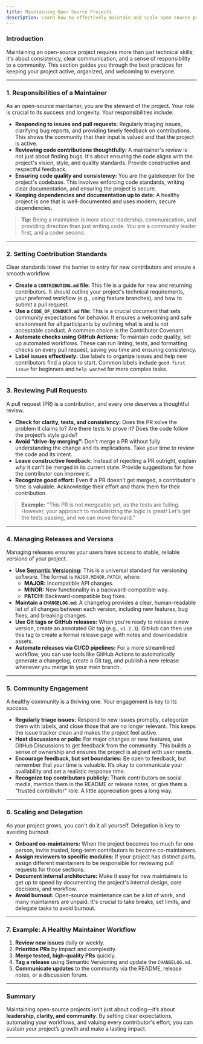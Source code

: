 ```yaml
---
title: Maintaining Open Source Projects
description: Learn how to effectively maintain and scale open source projects.
---
```



### Introduction

Maintaining an open-source project requires more than just technical skills; it's about consistency, clear communication, and a sense of responsibility to a community. This section guides you through the best practices for keeping your project active, organized, and welcoming to everyone.

---

### 1. Responsibilities of a Maintainer

As an open-source maintainer, you are the steward of the project. Your role is crucial to its success and longevity. Your responsibilities include:

* **Responding to issues and pull requests:** Regularly triaging issues, clarifying bug reports, and providing timely feedback on contributions. This shows the community that their input is valued and that the project is active.
* **Reviewing code contributions thoughtfully:** A maintainer's review is not just about finding bugs. It's about ensuring the code aligns with the project's vision, style, and quality standards. Provide constructive and respectful feedback.
* **Ensuring code quality and consistency:** You are the gatekeeper for the project's codebase. This involves enforcing code standards, writing clear documentation, and ensuring the project is secure.
* **Keeping dependencies and documentation up to date:** A healthy project is one that is well-documented and uses modern, secure dependencies.

> **Tip:** Being a maintainer is more about leadership, communication, and providing direction than just writing code. You are a community leader first, and a coder second.

---

### 2. Setting Contribution Standards

Clear standards lower the barrier to entry for new contributors and ensure a smooth workflow.

* **Create a `CONTRIBUTING.md` file:** This file is a guide for new and returning contributors. It should outline your project's technical requirements, your preferred workflow (e.g., using feature branches), and how to submit a pull request.
* **Use a `CODE_OF_CONDUCT.md` file:** This is a crucial document that sets community expectations for behavior. It ensures a welcoming and safe environment for all participants by outlining what is and is not acceptable conduct. A common choice is the Contributor Covenant.
* **Automate checks using GitHub Actions:** To maintain code quality, set up automated workflows. These can run linting, tests, and formatting checks on every pull request, saving you time and ensuring consistency.
* **Label issues effectively:** Use labels to organize issues and help new contributors find a place to start. Common labels include `good first issue` for beginners and `help wanted` for more complex tasks.

---

### 3. Reviewing Pull Requests

A pull request (PR) is a contribution, and every one deserves a thoughtful review.

* **Check for clarity, tests, and consistency:** Does the PR solve the problem it claims to? Are there tests to prove it? Does the code follow the project’s style guide?
* **Avoid “drive-by merging”:** Don't merge a PR without fully understanding the change and its implications. Take your time to review the code and its intent.
* **Leave constructive feedback:** Instead of rejecting a PR outright, explain *why* it can't be merged in its current state. Provide suggestions for how the contributor can improve it.
* **Recognize good effort:** Even if a PR doesn’t get merged, a contributor's time is valuable. Acknowledge their effort and thank them for their contribution.

> **Example:** "This PR is not mergeable yet, as the tests are failing. However, your approach to modularizing the logic is great! Let's get the tests passing, and we can move forward."

---

### 4. Managing Releases and Versions

Managing releases ensures your users have access to stable, reliable versions of your project.

* **Use [Semantic Versioning](https://semver.org/):** This is a universal standard for versioning software. The format is `MAJOR.MINOR.PATCH`, where:
    * **MAJOR:** Incompatible API changes.
    * **MINOR:** New functionality in a backward-compatible way.
    * **PATCH:** Backward-compatible bug fixes.
* **Maintain a `CHANGELOG.md`:** A changelog provides a clear, human-readable list of all changes between each version, including new features, bug fixes, and breaking changes.
* **Use Git tags or GitHub releases:** When you're ready to release a new version, create an annotated Git tag (e.g., `v1.2.3`). GitHub can then use this tag to create a formal release page with notes and downloadable assets.
* **Automate releases via CI/CD pipelines:** For a more streamlined workflow, you can use tools like GitHub Actions to automatically generate a changelog, create a Git tag, and publish a new release whenever you merge to your main branch.

---

### 5. Community Engagement

A healthy community is a thriving one. Your engagement is key to its success.

* **Regularly triage issues:** Respond to new issues promptly, categorize them with labels, and close those that are no longer relevant. This keeps the issue tracker clean and makes the project feel active.
* **Host discussions or polls:** For major changes or new features, use GitHub Discussions to get feedback from the community. This builds a sense of ownership and ensures the project is aligned with user needs.
* **Encourage feedback, but set boundaries:** Be open to feedback, but remember that your time is valuable. It’s okay to communicate your availability and set a realistic response time.
* **Recognize top contributors publicly:** Thank contributors on social media, mention them in the README or release notes, or give them a "trusted contributor" role. A little appreciation goes a long way.

---

### 6. Scaling and Delegation

As your project grows, you can't do it all yourself. Delegation is key to avoiding burnout.

* **Onboard co-maintainers:** When the project becomes too much for one person, invite trusted, long-term contributors to become co-maintainers.
* **Assign reviewers to specific modules:** If your project has distinct parts, assign different maintainers to be responsible for reviewing pull requests for those sections.
* **Document internal architecture:** Make it easy for new maintainers to get up to speed by documenting the project's internal design, core decisions, and workflow.
* **Avoid burnout:** Open-source maintenance can be a lot of work, and many maintainers are unpaid. It's crucial to take breaks, set limits, and delegate tasks to avoid burnout.

---

### 7. Example: A Healthy Maintainer Workflow

1.  **Review new issues** daily or weekly.
2.  **Prioritize PRs** by impact and complexity.
3.  **Merge tested, high-quality PRs** quickly.
4.  **Tag a release** using Semantic Versioning and update the `CHANGELOG.md`.
5.  **Communicate updates** to the community via the README, release notes, or a discussion forum.

---

### Summary

Maintaining open-source projects isn’t just about coding—it’s about **leadership, clarity, and community**. By setting clear expectations, automating your workflows, and valuing every contributor's effort, you can sustain your project’s growth and make a lasting impact.

-----

<ContributorTracker docPath="get-started/10-maintaining-projects.mdx" />
